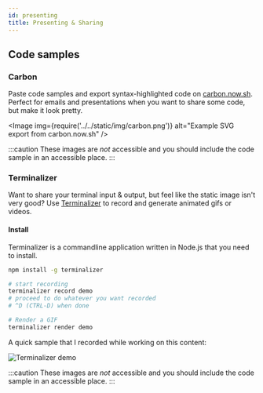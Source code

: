 ```yaml
---
id: presenting
title: Presenting & Sharing
---
```



## Code samples

### Carbon

Paste code samples and export syntax-highlighted code on [carbon.now.sh](https://carbon.now.sh). Perfect for emails and presentations when you want to share some code, but make it look pretty.

<Image img={require('../../static/img/carbon.png')} alt="Example SVG export from carbon.now.sh" />

:::caution
These images are _not_ accessible and you should include the code sample in an accessible place.
:::

### Terminalizer

Want to share your terminal input & output, but feel like the static image isn't very good? Use [Terminalizer](https://terminalizer.com) to record and generate animated gifs or videos.

#### Install

Terminalizer is a commandline application written in Node.js that you need to install.

```bash npm2yarn
npm install -g terminalizer
```

```bash title="Generating GIFs"
# start recording
terminalizer record demo
# proceed to do whatever you want recorded
# ^D (CTRL-D) when done

# Render a GIF
terminalizer render demo
```

A quick sample that I recorded while working on this content:

![Terminalizer demo](/img/terminalizer.gif)

:::caution
These images are _not_ accessible and you should include the code sample in an accessible place.
:::
